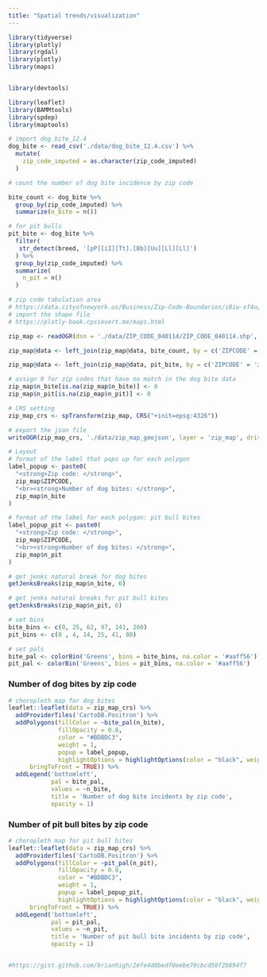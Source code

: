 ```yaml
---
title: "Spatial trends/visualization"
---
```


```r
library(tidyverse)
library(plotly)
library(rgdal)
library(plotly)
library(maps)


library(devtools)

library(leaflet)
library(BAMMtools)
library(spdep)
library(maptools)


```


```r
# import dog_bite_12.4
dog_bite <- read_csv('./data/dog_bite_12.4.csv') %>% 
  mutate(
    zip_code_imputed = as.character(zip_code_imputed)
  )

```



```r
# count the number of dog bite incidence by zip code

bite_count <- dog_bite %>% 
  group_by(zip_code_imputed) %>% 
  summarize(n_bite = n())

# for pit bulls
pit_bite <- dog_bite %>% 
  filter(
   str_detect(breed, '[pP][iI][Tt].[Bb][Uu][Ll][Ll]')
  ) %>% 
  group_by(zip_code_imputed) %>% 
  summarize(
    n_pit = n()
  )

```


```r
# zip code tabulation area
# https://data.cityofnewyork.us/Business/Zip-Code-Boundaries/i8iw-xf4u/data
# import the shape file
# https://plotly-book.cpsievert.me/maps.html

zip_map <- readOGR(dsn = './data/ZIP_CODE_040114/ZIP_CODE_040114.shp', encoding = "UTF-8")

zip_map@data <- left_join(zip_map@data, bite_count, by = c('ZIPCODE' = 'zip_code_imputed'))

zip_map@data <- left_join(zip_map@data, pit_bite, by = c('ZIPCODE' = 'zip_code_imputed'))

# assign 0 for zip codes that have no match in the dog bite data
zip_map$n_bite[is.na(zip_map$n_bite)] <- 0
zip_map$n_pit[is.na(zip_map$n_pit)] <- 0

```


```r

# CRS setting
zip_map_crs <- spTransform(zip_map, CRS("+init=epsg:4326"))

# export the json file
writeOGR(zip_map_crs, './data/zip_map_geojson', layer = 'zip_map', driver = 'GeoJSON')

```


```r
# Layout 
# format of the label that pops up for each polygon
label_popup <- paste0(
  "<strong>Zip code: </strong>",
  zip_map$ZIPCODE,
  "<br><strong>Number of dog bites: </strong>",
  zip_map$n_bite
)

# format of the label for each polygon: pit bull bites
label_popup_pit <- paste0(
  "<strong>Zip code: </strong>",
  zip_map$ZIPCODE,
  "<br><strong>Number of dog bites: </strong>",
  zip_map$n_pit
)

# get jenks natural break for dog bites
getJenksBreaks(zip_map$n_bite, 6)

# get jenks natural breaks for pit bull bites
getJenksBreaks(zip_map$n_pit, 6)

# set bins
bite_bins <- c(0, 25, 62, 97, 141, 260)
pit_bins <- c(0 , 4, 14, 25, 41, 80)

# set pals
bite_pal <- colorBin('Greens', bins = bite_bins, na.color = '#aaff56')
pit_pal <- colorBin('Greens', bins = pit_bins, na.color = '#aaff56')

```

### Number of dog bites by zip code

```r

# choropleth map for dog bites
leaflet::leaflet(data = zip_map_crs) %>% 
  addProviderTiles('CartoDB.Positron') %>% 
  addPolygons(fillColor = ~bite_pal(n_bite),
              fillOpacity = 0.8,
              color = "#BDBDC3",
              weight = 1,
              popup = label_popup,
              highlightOptions = highlightOptions(color = "black", weight = 2,
      bringToFront = TRUE)) %>% 
  addLegend('bottomleft',
            pal = bite_pal,
            values = ~n_bite,
            title = 'Number of dog bite incidents by zip code',
            opacity = 1)
```

### Number of pit bull bites by zip code

```r
# choropleth map for pit bull bites
leaflet::leaflet(data = zip_map_crs) %>% 
  addProviderTiles('CartoDB.Positron') %>% 
  addPolygons(fillColor = ~pit_pal(n_pit),
              fillOpacity = 0.8,
              color = "#BDBDC3",
              weight = 1,
              popup = label_popup_pit,
              highlightOptions = highlightOptions(color = "black", weight = 2,
      bringToFront = TRUE)) %>% 
  addLegend('bottomleft',
            pal = pit_pal,
            values = ~n_pit,
            title = 'Number of pit bull bite incidents by zip code',
            opacity = 1)


#https://gist.github.com/brianhigh/2efe4d0bedf0eebe70cbcd58f2b894f7


```



